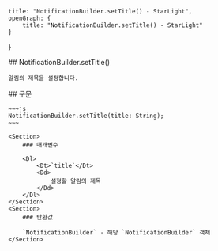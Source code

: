     title: "NotificationBuilder.setTitle() - StarLight",
    openGraph: {
        title: "NotificationBuilder.setTitle() - StarLight"
    }
}

<Section>
    ## NotificationBuilder.setTitle()

    알림의 제목을 설정합니다.
</Section>
<Section>
    ## 구문

    ~~~js
    NotificationBuilder.setTitle(title: String);
    ~~~

    <Section>
        ### 매개변수

        <Dl>
            <Dt>`title`</Dt>
            <Dd>
                설정할 알림의 제목
            </Dd>
        </Dl>
    </Section>
    <Section>
        ### 반환값

        `NotificationBuilder` - 해당 `NotificationBuilder` 객체
    </Section>
</Section>